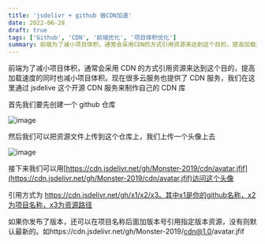 ```yaml
---
title: 'jsdelivr + github 做CDN加速'
date: 2022-06-28
draft: true
tags: ['Github', 'CDN', '前端优化', '项目体积优化']
summary: 前端为了减小项目体积，通常会采用CDN的方式引用资源来达到这个目的，提高加载速度的同时也减小项目体积。现在很多云服务也提供了CDN服务，我们在这里通过jsdelive这个开源CDN服务来制作自己的CDN库
---
```


前端为了减小项目体积，通常会采用 CDN 的方式引用资源来达到这个目的，提高加载速度的同时也减小项目体积。现在很多云服务也提供了 CDN 服务，我们在这里通过 jsdelive 这个开源 CDN 服务来制作自己的 CDN 库

首先我们要先创建一个 github 仓库

![image](https://monster.aiur.site/%E5%BE%AE%E4%BF%A1%E6%88%AA%E5%9B%BE_20220628151229.png)

然后我们可以把资源文件上传到这个仓库上，我们上传一个头像上去

![image](https://monster.aiur.site/%E5%BE%AE%E4%BF%A1%E6%88%AA%E5%9B%BE_20220628153325.png)

接下来我们可以用[https://cdn.jsdelivr.net/gh/Monster-2019/cdn/avatar.jfif](https://cdn.jsdelivr.net/gh/Monster-2019/cdn/avatar.jfif)访问这个头像

引用方式为 https://cdn.jsdelivr.net/gh/x1/x2/x3。其中x1是你的github名称，x2为项目名称，x3为资源路径

如果你发布了版本，还可以在项目名称后面加版本号引用指定版本资源，没有则默认最新的。如https://cdn.jsdelivr.net/gh/Monster-2019/cdn@1.0/avatar.jfif
